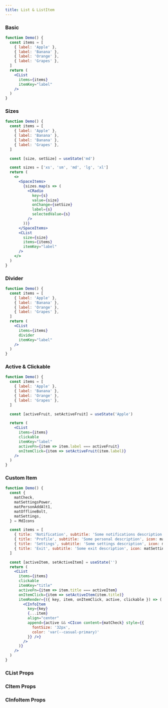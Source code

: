 ```yaml
---
title: List & ListItem
---
```


### Basic

```jsx live
function Demo() {
  const items = [
    { label: 'Apple' },
    { label: 'Banana' },
    { label: 'Orange' },
    { label: 'Grapes' },
  ]
  return (
    <CList
      items={items}
      itemKey="label"
    />
  )
}
```

### Sizes

```jsx live
function Demo() {
  const items = [
    { label: 'Apple' },
    { label: 'Banana' },
    { label: 'Banana' },
    { label: 'Grapes' },
  ]

  const [size, setSize] = useState('md')

  const sizes = ['xs', 'sm', 'md', 'lg', 'xl']
  return (
    <>
      <SpaceItems>
        {sizes.map(s => (
          <CRadio
            key={s}
            value={size}
            onChange={setSize}
            label={s}
            selectedValue={s}
          />
        ))}
      </SpaceItems>
      <CList
        size={size}
        items={items}
        itemKey="label"
      />
    </>
  )
}
```

### Divider

```jsx live
function Demo() {
  const items = [
    { label: 'Apple' },
    { label: 'Banana' },
    { label: 'Orange' },
    { label: 'Grapes' },
  ]
  return (
    <CList
      items={items}
      divider
      itemKey="label"
    />
  )
}
```

### Active & Clickable

```jsx live
function Demo() {
  const items = [
    { label: 'Apple' },
    { label: 'Banana' },
    { label: 'Orange' },
    { label: 'Grapes' },
  ]

  const [activeFruit, setActiveFruit] = useState('Apple')

  return (
    <CList
      items={items}
      clickable
      itemKey="label"
      activeFn={item => item.label === activeFruit}
      onItemClick={item => setActiveFruit(item.label)}
    />
  )
}
```

### Custom Item

```jsx live
function Demo() {
  const {
    matCheck,
    matSettingsPower,
    matPersonAddAlt1,
    matOfflineBolt,
    matSettings,
  } = MdIcons

  const items = [
    { title: 'Notification', subtitle: 'Some notifications description', icon: matOfflineBolt },
    { title: 'Profile', subtitle: 'Some personal description', icon: matPersonAddAlt1 },
    { title: 'Settings', subtitle: 'Some settings description', icon: matSettings },
    { title: 'Exit', subtitle: 'Some exit description', icon: matSettingsPower },
  ]

  const [activeItem, setActiveItem] = useState('')
  return (
    <CList
      items={items}
      clickable
      itemKey="title"
      activeFn={item => item.title === activeItem}
      onItemClick={item => setActiveItem(item.title)}
      itemRender={({ key, item, onItemClick, active, clickable }) => (
        <CInfoItem
          key={key}
          {...item}
          align="center"
          append={active && <CIcon content={matCheck} style={{
            fontSize: '32px',
            color: 'var(--casual-primary)'
          }} />}
        />
      )}
    />
  )
}
```

### CList Props

<PropTable name="CList" />

### CItem Props

<PropTable name="CItem" />

### CInfoItem Props

<PropTable name="CInfoItem" typeWidth="280px" />
